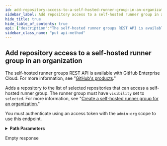 ```yaml
---
id: add-repository-access-to-a-self-hosted-runner-group-in-an-organization
sidebar_label: Add repository access to a self-hosted runner group in an organization
hide_title: true
hide_table_of_contents: true
api: {"description":"The self-hosted runner groups REST API is available with GitHub Enterprise Cloud. For more information, see \"[GitHub's products](https://docs.github.com/github/getting-started-with-github/githubs-products).\"\n\n\nAdds a repository to the list of selected repositories that can access a self-hosted runner group. The runner group must have `visibility` set to `selected`. For more information, see \"[Create a self-hosted runner group for an organization](#create-a-self-hosted-runner-group-for-an-organization).\"\n\nYou must authenticate using an access token with the `admin:org`\nscope to use this endpoint.","externalDocs":{"description":"API method documentation","url":"https://docs.github.com/rest/reference/actions#add-repository-acess-to-a-self-hosted-runner-group-in-an-organization"},"operationId":"actions/add-repo-access-to-self-hosted-runner-group-in-org","parameters":[{"in":"path","name":"org","required":true,"schema":{"type":"string"}},{"description":"Unique identifier of the self-hosted runner group.","in":"path","name":"runner_group_id","required":true,"schema":{"type":"integer"}},{"in":"path","name":"repository_id","required":true,"schema":{"type":"integer"}}],"responses":{"204":{"description":"Empty response"}},"tags":["actions"],"x-github":{"category":"actions","enabledForGitHubApps":true,"githubCloudOnly":true,"previews":[],"subcategory":"self-hosted-runner-groups"},"method":"put","path":"/orgs/{org}/actions/runner-groups/{runner_group_id}/repositories/{repository_id}","servers":[{"url":"https://api.github.com"}],"info":{"contact":{"name":"Support","url":"https://support.github.com/contact"},"description":"GitHub's v3 REST API.","license":{"name":"MIT","url":"https://spdx.org/licenses/MIT"},"termsOfService":"https://docs.github.com/articles/github-terms-of-service","title":"GitHub v3 REST API","version":"1.1.4","x-apisguru-categories":["collaboration","developer_tools"],"x-logo":{"url":"https://twitter.com/github/profile_image?size=original"},"x-origin":[{"format":"openapi","url":"https://raw.githubusercontent.com/github/rest-api-description/main/descriptions/api.github.com/api.github.com.json","version":"3.0"}],"x-providerName":"github.com"},"postman":{"name":"Add repository access to a self-hosted runner group in an organization","description":{"content":"The self-hosted runner groups REST API is available with GitHub Enterprise Cloud. For more information, see \"[GitHub's products](https://docs.github.com/github/getting-started-with-github/githubs-products).\"\n\n\nAdds a repository to the list of selected repositories that can access a self-hosted runner group. The runner group must have `visibility` set to `selected`. For more information, see \"[Create a self-hosted runner group for an organization](#create-a-self-hosted-runner-group-for-an-organization).\"\n\nYou must authenticate using an access token with the `admin:org`\nscope to use this endpoint.","type":"text/plain"},"url":{"path":["orgs",":org","actions","runner-groups",":runner_group_id","repositories",":repository_id"],"host":["{{baseUrl}}"],"query":[],"variable":[{"disabled":false,"description":{"content":"(Required) ","type":"text/plain"},"type":"any","value":"","key":"org"},{"disabled":false,"description":{"content":"(Required) Unique identifier of the self-hosted runner group.","type":"text/plain"},"type":"any","value":"","key":"runner_group_id"},{"disabled":false,"description":{"content":"(Required) ","type":"text/plain"},"type":"any","value":"","key":"repository_id"}]},"method":"PUT"}}
sidebar_class_name: "put api-method"
---
```



## Add repository access to a self-hosted runner group in an organization



The self-hosted runner groups REST API is available with GitHub Enterprise Cloud. For more information, see &quot;[GitHub&#39;s products](https://docs.github.com/github/getting-started-with-github/githubs-products).&quot;


Adds a repository to the list of selected repositories that can access a self-hosted runner group. The runner group must have `visibility` set to `selected`. For more information, see &quot;[Create a self-hosted runner group for an organization](#create-a-self-hosted-runner-group-for-an-organization).&quot;

You must authenticate using an access token with the `admin:org`
scope to use this endpoint.

<details style={{"marginBottom":"1rem"}}><summary style={{}}><strong>Path Parameters</strong></summary><div><ul><ParamsItem className={"paramsItem"} param={{"in":"path","name":"org","required":true,"schema":{"type":"string"}}}></ParamsItem><ParamsItem className={"paramsItem"} param={{"description":"Unique identifier of the self-hosted runner group.","in":"path","name":"runner_group_id","required":true,"schema":{"type":"integer"}}}></ParamsItem><ParamsItem className={"paramsItem"} param={{"in":"path","name":"repository_id","required":true,"schema":{"type":"integer"}}}></ParamsItem></ul></div></details><div><ApiTabs><TabItem label={"204"} value={"204"}><div>

Empty response

</div><div></div></TabItem></ApiTabs></div>
      